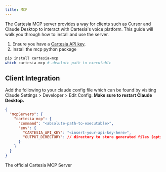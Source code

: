 ---
title: MCP
---
The Cartesia MCP server provides a way for clients such as Cursor and Claude Desktop to interact with Cartesia's voice platform.
This guide will walk you through how to install and use the server.

1. Ensure you have a [Cartesia API key](https://play.cartesia.ai/keys).
2. Install the mcp python package

```sh
pip install cartesia-mcp
which cartesia-mcp # absolute path to executable
```

## Client Integration

Add the following to your claude config file which can be found by visiting Claude Settings > Developer > Edit Config. 
**Make sure to restart Claude Desktop.**

```json
{
  "mcpServers": {
    "cartesia-mcp": {
      "command": "<absolute-path-to-executable>",
      "env": {
        "CARTESIA_API_KEY": "<insert-your-api-key-here>",
        "OUTPUT_DIRECTORY": // directory to store generated files (optional)
      }
    }
  }
}
```


<Card title="cartesia-mcp" icon="github" href="https://github.com/cartesia-ai/cartesia-mcp">
    The official Cartesia MCP Server
</Card>
